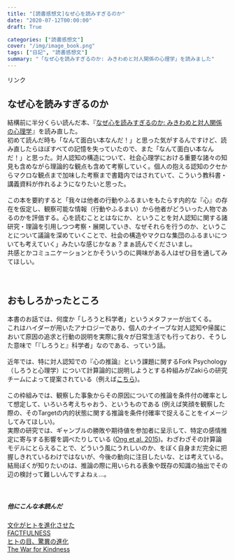 ```yaml
---
title: "[読書感想文]なぜ心を読みすぎるのか"
date: "2020-07-12T00:00:00"
draft: True

categories: ["読書感想文"]
cover: "/img/image_book.png"
tags: ["日記", "読書感想文"]
summary: "「なぜ心を読みすぎるのか: みきわめと対人関係の心理学」を読みました"
---
```


<!-- START MoshimoAffiliateEasyLink -->
<script type="text/javascript">
(function(b,c,f,g,a,d,e){b.MoshimoAffiliateObject=a;
b[a]=b[a]||function(){arguments.currentScript=c.currentScript
||c.scripts[c.scripts.length-2];(b[a].q=b[a].q||[]).push(arguments)};
c.getElementById(a)||(d=c.createElement(f),d.src=g,
d.id=a,e=c.getElementsByTagName("body")[0],e.appendChild(d))})
(window,document,"script","//dn.msmstatic.com/site/cardlink/bundle.js","msmaflink");
msmaflink({"n":"なぜ心を読みすぎるのか: みきわめと対人関係の心理学","b":"","t":"","d":"https:\/\/m.media-amazon.com","c_p":"","p":["\/images\/I\/51cMJ4RGBFL.jpg"],"u":{"u":"https:\/\/www.amazon.co.jp\/dp\/4130133101","t":"amazon","r_v":""},"aid":{"amazon":"1842760","rakuten":"1824263","yahoo":"1845435"},"eid":"XVfBH","s":"s"});
</script>
<div id="msmaflink-XVfBH">リンク</div>
<!-- MoshimoAffiliateEasyLink END -->

  
## なぜ心を読みすぎるのか
  結構前に半分くらい読んだ本、『<a href="//af.moshimo.com/af/c/click?a_id=1842760&amp;p_id=170&amp;pc_id=185&amp;pl_id=4062&amp;url=https%3A%2F%2Fwww.amazon.co.jp%2Fdp%2F4130133101" rel="nofollow">なぜ心を読みすぎるのか: みきわめと対人関係の心理学</a><img src="//i.moshimo.com/af/i/impression?a_id=1842760&amp;p_id=170&amp;pc_id=185&amp;pl_id=4062" alt="" width="1" height="1" style="border: 0px;" />』を読み直した。<br>
  初めて読んだ時も「なんて面白い本なんだ！」と思った気がするんですけど、読み直したらほぼすべての記憶を失っていたので、また「なんて面白い本なんだ！」と思った。対人認知の構造について、社会心理学における重要な諸々の知見も含めながら理論的な観点も含めて考察していく。個人の抱える認知のクセからマクロな観点まで加味した考察まで書籍内ではされていて、こういう教科書・講義資料が作れるようになりたいと思った。
  <br>
  <br>
  この本を要約すると「我々は他者の行動やふるまいをもたらす内的な『心』の存在を仮定し、観察可能な情報（行動やふるまい）から他者がどういった人物であるのかを評価する。心を読むこととはなにか、ということを対人認知に関する諸研究・理論を引用しつつ考察・展開していき、なぜそれらを行うのか、ということについて議論を深めていくことで、社会の構造やマクロな集団のふるまいについても考えていく」みたいな感じかなぁ？まぁ読んでくださいまし。<br>
  共感とかコミュニケーションとかそういうのに興味がある人はぜひ目を通してみてほしい。<br>
  <br>
  <br>
  
## おもしろかったところ  
  
  本書のお話では、何度か「しろうと科学者」というメタファーが出てくる。<br>
これはハイダーが用いたアナロジーであり、個人のナイーブな対人認知や帰属において原因の追求と行動の説明を実際に我々が日常生活でも行っており、そうした意味で「『しろうと』科学者」なのである、っていう話。<br><br>
近年では、特に対人認知での『心の推論』という課題に関するFork Psychology（しろうと心理学）について計算論的に説明しようとする枠組みがZakiらの研究チームによって提案されている（例えば[こちら](https://onlinelibrary.wiley.com/doi/full/10.1111/tops.12371))。<br><br>
この枠組みでは、観察した事象からその原因についての推論を条件付の確率として想定して、いろいろ考えちゃおう、というものである (例えば笑顔を観察した際の、そのTargetの内的状態に関する推論を条件付確率で捉えることをイメージしてみてほしい)。<br>
実際の研究では、ギャンブルの勝敗や期待値を参加者に呈示して、特定の感情推定に寄与する影響を調べたりしている ([Ong et al. 2015](https://www.sciencedirect.com/science/article/pii/S0010027715300196))。わざわざその計算論モデルにとらえることで、どういう風にうれしいのか、をぼく自身まだ完全に把握しきれているわけではないが、今後の動向に注目したいな、とは考えている。<br>
結局ぼくが知りたいのは、推論の際に用いられる表象や既存の知識の抽出でその辺の検討って難しいんですよねぇ…。<br>
<br>
<br>

##### 他にこんな本読んだ
 [文化がヒトを進化させた](https://susishushi.github.io/my_blog/post/cul_evo/)
  <br>
[FACTFULNESS](https://susishushi.github.io/my_blog/post/factful/)<br>
[ヒトの目、驚異の進化](https://susishushi.github.io/my_blog/post/visual_revo/)<br>
[The War for Kindness](https://susishushi.github.io/my_blog/post/buildingemp/)